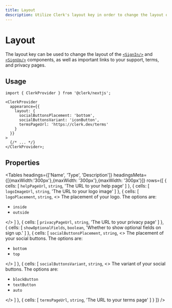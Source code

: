 ---
title: Layout
description: Utilize Clerk's layout key in order to change the layout of the <SignIn /> and <SignUp /> components, as well as important links to your support, terms and privacy pages.
---


# Layout

The layout key can be used to change the layout of the [`<SignIn/>`](/docs/components/authentication/sign-in) and [`<SignUp/>`](/docs/components/authentication/sign-up) components, as well as important links to your support, terms, and privacy pages.

## Usage

```tsx filename="app.tsx" copy
import { ClerkProvider } from '@clerk/nextjs';

<ClerkProvider
  appearance={{
    layout: {
      socialButtonsPlacement: 'bottom',
      socialButtonsVariant: 'iconButton',
      termsPageUrl: 'https://clerk.dev/terms'
    }
  }}
>
  {/* ... */}
</ClerkProvider>;
```

## Properties

<Tables
  headings={['Name', 'Type', 'Description']}
  headingsMeta={[{maxWidth:'300px'},{maxWidth: '300px'},{maxWidth: '300px'}]}
  rows={[
    {
      cells: [
        <code>helpPageUrl</code>,
        <code>string</code>,
        'The URL to your help page'
      ]
    },
    {
      cells: [
        <code>logoImageUrl</code>,
        <code>string</code>,
        'The URL to your logo image'
      ]
    },
    {
      cells: [
        <code>logoPlacement</code>,
        <code>string</code>,
        <>
          The placement of your logo. The options are:
          <ul>
            <li>
              <code>inside</code>
            </li>
            <li>
              <code>outside</code>
            </li>
          </ul>
        </>
      ]
    },
    {
      cells: [
        <code>privacyPageUrl</code>,
        <code>string</code>,
        'The URL to your privacy page'
      ]
    },
    {
      cells: [
        <code>showOptionalFields</code>,
        <code>boolean</code>,
        'Whether to show optional fields on sign up.'
      ]
    },
    {
      cells: [
        <code>socialButtonsPlacement</code>,
        <code>string</code>,
        <>
          The placement of your social buttons. The options are:
          <ul>
            <li>
              <code>bottom</code>
            </li>
            <li>
              <code>top</code>
            </li>
          </ul>
        </>
      ]
    },
    {
      cells: [
        <code>socialButtonsVariant</code>,
        <code>string</code>,
        <>
          The variant of your social buttons. The options are:
          <ul>
            <li>
              <code>blockButton</code>
            </li>
            <li>
              <code>textButton</code>
            </li>
            <li>
              <code>auto</code>
            </li>
          </ul>
        </>
      ]
    },
    {
      cells: [
        <code>termsPageUrl</code>,
        <code>string</code>,
        'The URL to your terms page'
      ]
    }
  ]}
/>
